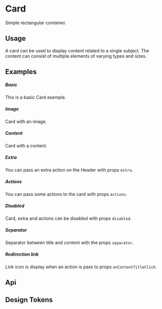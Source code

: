 
<Meta of={KitCardStories} />

# Card

Simple rectangular container.

## Usage

A card can be used to display content related to a single subject. The content can consist of multiple elements of varying types and sizes.

## Examples

##### Basic
This is a basic Card exemple.

<CustomCanvas content={Examples.Basic} source={Sources.Basic} id="template-basic"/>

##### Image
Card with an image.

<CustomCanvas content={Examples.WithImage} source={Sources.WithImage} id="template-with-image"/>

##### Content
Card with a content.

<CustomCanvas content={Examples.WithContent} source={Sources.WithContent} id="template-with-content"/>

##### Extra
You can pass an extra action on the Header with props `extra`.

<CustomCanvas content={Examples.Extra} source={Sources.Extra} id="template-extra"/>

##### Actions
You can pass some actions to the card with props `actions`.

<CustomCanvas content={Examples.Actions} source={Sources.Actions} id="template-actions"/>

##### Disabled
Card, extra and actions can be disabled with props `disabled`.

<CustomCanvas content={Examples.Disabled} source={Sources.Disabled} id="template-disabled"/>

##### Separator
Separator between title and content with the props `separator`.

<CustomCanvas content={Examples.Separator} source={Sources.Separator} id="template-separator"/>

##### Redirection link
Link icon is display when an action is pass to props `onContentTitleClick`.

<CustomCanvas content={Examples.Link} source={Sources.Link} id="template-link"/>

## Api

<Canvas of={KitCardStories.Api} />

<Controls of={KitCardStories.Api} />


## Design Tokens

<DesignTokens path="components.Card" tokens={fields?.components?.Card} />